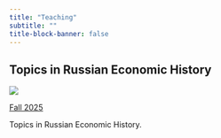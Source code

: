 ```yaml
---
title: "Teaching"
subtitle: ""
title-block-banner: false
---
```



## Topics in Russian Economic History

::: {.grid}

::: {.g-col-12 .g-col-md-2}
![](files/images/placeholder1.jpg)

:::

::: {.g-col-12 .g-col-md-10}

[Fall 2025](https://www.google.com)

Topics in Russian Economic History.

:::

:::

